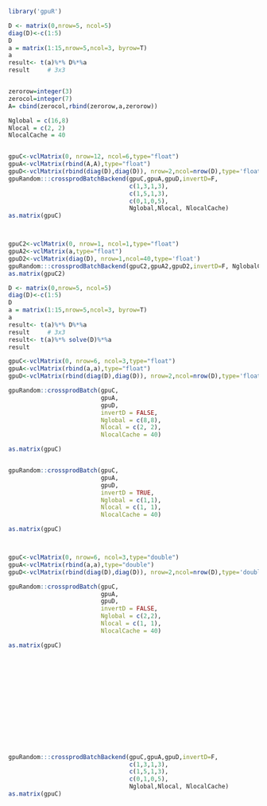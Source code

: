 <!--
%\VignetteEngine{knitr::knitr}
%\VignetteIndexEntry{crossprodBatch}
-->


```r
library('gpuR')
```


```r
D <- matrix(0,nrow=5, ncol=5)
diag(D)<-c(1:5)
D
a = matrix(1:15,nrow=5,ncol=3, byrow=T)
a
result<- t(a)%*% D%*%a
result     # 3x3


zerorow=integer(3)
zerocol=integer(7)
A= cbind(zerocol,rbind(zerorow,a,zerorow))

Nglobal = c(16,8) 
Nlocal = c(2, 2)
NlocalCache = 40


gpuC<-vclMatrix(0, nrow=12, ncol=6,type="float")   
gpuA<-vclMatrix(rbind(A,A),type="float")
gpuD<-vclMatrix(rbind(diag(D),diag(D)), nrow=2,ncol=nrow(D),type='float')
gpuRandom:::crossprodBatchBackend(gpuC,gpuA,gpuD,invertD=F, 
                                  c(1,3,1,3),
                                  c(1,5,1,3),
                                  c(0,1,0,5),
                                  Nglobal,Nlocal, NlocalCache)
as.matrix(gpuC)



gpuC2<-vclMatrix(0, nrow=1, ncol=1,type="float")
gpuA2<-vclMatrix(a,type="float")
gpuD2<-vclMatrix(diag(D), nrow=1,ncol=40,type='float')
gpuRandom:::crossprodBatchBackend(gpuC2,gpuA2,gpuD2,invertD=F, NglobalChol,NlocalChol, NlocalCache)
as.matrix(gpuC2)

```


```r
D <- matrix(0,nrow=5, ncol=5)
diag(D)<-c(1:5)
D
a = matrix(1:15,nrow=5,ncol=3, byrow=T)
a
result<- t(a)%*% D%*%a
result     # 3x3
result<- t(a)%*% solve(D)%*%a
result

gpuC<-vclMatrix(0, nrow=6, ncol=3,type="float")   
gpuA<-vclMatrix(rbind(a,a),type="float")
gpuD<-vclMatrix(rbind(diag(D),diag(D)), nrow=2,ncol=nrow(D),type='float')

gpuRandom::crossprodBatch(gpuC, 
                          gpuA,
                          gpuD,
                          invertD = FALSE,
                          Nglobal = c(8,8), 
                          Nlocal = c(2, 2),
                          NlocalCache = 40)

as.matrix(gpuC)


gpuRandom::crossprodBatch(gpuC, 
                          gpuA,
                          gpuD,
                          invertD = TRUE,
                          Nglobal = c(1,1), 
                          Nlocal = c(1, 1),
                          NlocalCache = 40)

as.matrix(gpuC)



gpuC<-vclMatrix(0, nrow=6, ncol=3,type="double")   
gpuA<-vclMatrix(rbind(a,a),type="double")
gpuD<-vclMatrix(rbind(diag(D),diag(D)), nrow=2,ncol=nrow(D),type='double')

gpuRandom::crossprodBatch(gpuC, 
                          gpuA,
                          gpuD,
                          invertD = FALSE,
                          Nglobal = c(2,2), 
                          Nlocal = c(1, 1),
                          NlocalCache = 40)

as.matrix(gpuC)















gpuRandom:::crossprodBatchBackend(gpuC,gpuA,gpuD,invertD=F, 
                                  c(1,3,1,3),
                                  c(1,5,1,3),
                                  c(0,1,0,5),
                                  Nglobal,Nlocal, NlocalCache)
as.matrix(gpuC)





```


